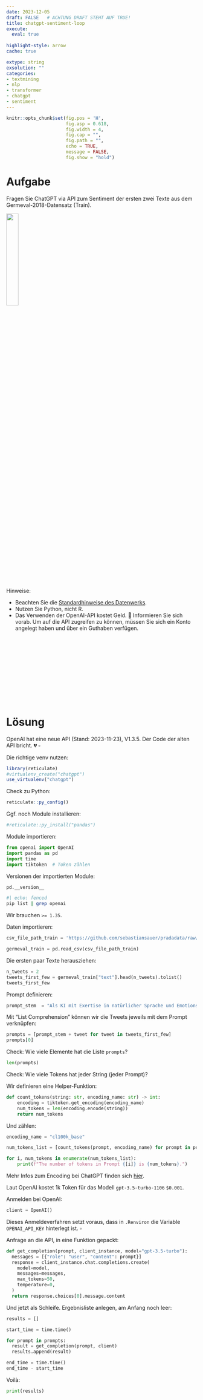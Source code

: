 ```yaml
---
date: 2023-12-05 
draft: FALSE   # ACHTUNG DRAFT STEHT AUF TRUE!
title: chatgpt-sentiment-loop
execute: 
  eval: true 
  
highlight-style: arrow 
cache: true

extype: string
exsolution: ""
categories:
- textmining
- nlp
- transformer
- chatgpt
- sentiment
---
```









```r
knitr::opts_chunk$set(fig.pos = 'H',
                      fig.asp = 0.618,
                      fig.width = 4,
                      fig.cap = "", 
                      fig.path = "",
                      echo = TRUE, 
                      message = FALSE,
                      fig.show = "hold")
```








# Aufgabe


Fragen Sie ChatGPT via API zum Sentiment der ersten zwei Texte aus dem Germeval-2018-Datensatz (Train).


![](https://upload.wikimedia.org/wikipedia/commons/thumb/0/04/ChatGPT_logo.svg/1200px-ChatGPT_logo.svg.png){width=25% fig-align="center"}


Hinweise:

- Beachten Sie die [Standardhinweise des Datenwerks](https://datenwerk.netlify.app/hinweise).
- Nutzen Sie Python, nicht R.
- Das Verwenden der OpenAI-API kostet Geld. 💸 Informieren Sie sich vorab. Um auf die API zugreifen zu können, müssen Sie sich ein Konto angelegt haben und über ein Guthaben verfügen.



</br>
</br>
</br>
</br>
</br>
</br>
</br>
</br>
</br>
</br>

# Lösung


::: {.callout-attention}
OpenAI hat eine neue API (Stand: 2023-11-23), V1.3.5. Der Code der alten API bricht. 💔 $\square$
:::


Die richtige venv nutzen:

```r
library(reticulate)
#virtualenv_create("chatgpt")
use_virtualenv("chatgpt")
```


Check zu Python:

```r
reticulate::py_config()
```

Ggf. noch Module installieren:

```r
#reticulate::py_install("pandas")
```


Module importieren:

```python
from openai import OpenAI
import pandas as pd
import time 
import tiktoken  # Token zählen
```

Versionen der importierten Module:

```python
pd.__version__
```


```zsh
#| echo: fenced
pip list | grep openai
```


Wir brauchen `>= 1.35`.

Daten importieren:

```python
csv_file_path_train = 'https://github.com/sebastiansauer/pradadata/raw/master/data-raw/germeval_train.csv'

germeval_train = pd.read_csv(csv_file_path_train)
```


Die ersten paar Texte herausziehen:

```python
n_tweets = 2
tweets_first_few = germeval_train["text"].head(n_tweets).tolist()
tweets_first_few
```


Prompt definieren:

```python
prompt_stem  = "Als KI mit Exertise in natürlicher Sprache und Emotionserkennung ist es Ihre Aufgabe, das Sentiment des folgenden Textes zu erkennen. Bitte antworten Sie nur mit einem Wort, entweder 'positiv', 'neutral' oder 'negativ'. Dieses Wort soll die Insgesamt-Einschätzung des Sentiments des Textes zusammenfassen. Nach dem Doppelpunkt folt der Text, dessen Sentiment Sie einschätzen sollen: \n"
```


Mit "List Comprehension" können wir die Tweets jeweils mit dem Prompt verknüpfen:

```python
prompts = [prompt_stem + tweet for tweet in tweets_first_few]
prompts[0]
```

Check: Wie viele Elemente hat die Liste `prompts`?

```python
len(prompts)
```




Check: Wie viele Tokens hat jeder String (jeder Prompt)?

Wir definieren eine Helper-Funktion:

```python
def count_tokens(string: str, encoding_name: str) -> int:
    encoding = tiktoken.get_encoding(encoding_name)
    num_tokens = len(encoding.encode(string))
    return num_tokens
```


Und zählen:

```python
encoding_name = "cl100k_base"

num_tokens_list = [count_tokens(prompt, encoding_name) for prompt in prompts]

for i, num_tokens in enumerate(num_tokens_list):
    print(f"The number of tokens in Prompt {[i]} is {num_tokens}.")
```


Mehr Infos zum Encoding bei ChatGPT finden sich [hier](https://stackoverflow.com/questions/75804599/openai-api-how-do-i-count-tokens-before-i-send-an-api-request).

Laut OpenAI kostet 1k Token für das Modell `gpt-3.5-turbo-1106` `$0.001`.





Anmelden bei OpenAI:

```python
client = OpenAI()
```


::: {.callout-note}
Dieses Anmeldeverfahren setzt voraus, dass in `.Renviron` die Variable `OPENAI_API_KEY` hinterlegt ist. $\square$
:::






Anfrage an die API, in eine Funktion gepackt:

```python
def get_completion(prompt, client_instance, model="gpt-3.5-turbo"):
  messages = [{"role": "user", "content": prompt}]
  response = client_instance.chat.completions.create(
    model=model,
    messages=messages,
    max_tokens=50,
    temperature=0,
  )
  return response.choices[0].message.content
```


Und jetzt als Schleife. Ergebnisliste anlegen, am Anfang noch leer:

```python
results = []
```


```python
start_time = time.time()

for prompt in prompts:
  result = get_completion(prompt, client) 
  results.append(result)

end_time = time.time()
end_time - start_time
```

Voilà:


```python
print(results)
```

